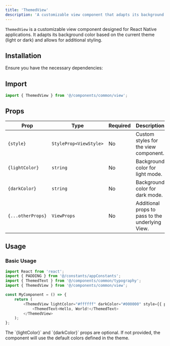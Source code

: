 ```yaml
---
title: 'ThemedView'
description: 'A customizable view component that adapts its background color based on the current theme.'
---
```


`ThemedView` is a customizable view component designed for React Native applications. It adapts its background color based on the current theme (light or dark) and allows for additional styling.

## Installation

Ensure you have the necessary dependencies:


## Import

```typescript
import { ThemedView } from '@/components/common/view';
```


## Props

| Prop          | Type                     | Required | Description                                           |
|---------------|--------------------------|----------|-------------------------------------------------------|
| `{style}`     | `StyleProp<ViewStyle>`   | No       | Custom styles for the view component.                 |
| `{lightColor}`| `string`                 | No       | Background color for light mode.                      |
| `{darkColor}` | `string`                 | No       | Background color for dark mode.                       |
| `{...otherProps}` | `ViewProps`          | No       | Additional props to pass to the underlying View.      |

## Usage

### Basic Usage

```typescript
import React from 'react';
import { PADDING } from '@/constants/appConstants';
import { ThemedText } from '@/components/common/typography';
import { ThemedView } from '@/components/common/view';

const MyComponent = () => {
    return (
        <ThemedView lightColor="#ffffff" darkColor="#000000" style={{ padding: PADDING.md }}>
            <ThemedText>Hello, World!</ThemedText>
        </ThemedView>
    );
};
```

<Info>
    The `{lightColor}` and `{darkColor}` props are optional. If not provided, the component will use the default colors defined in the theme.
</Info>